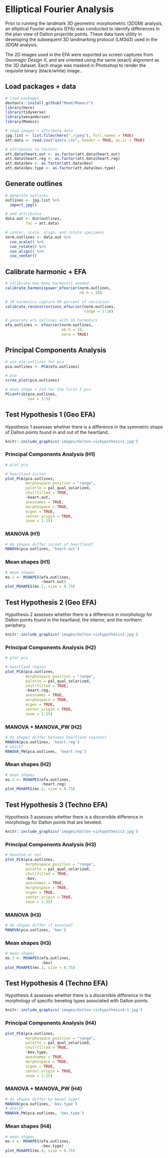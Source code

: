 # Elliptical Fourier Analysis

Prior to running the landmark 3D geometric morphometric (3DGM) analysis, an elliptical Fourier analysis (EFA) was conducted to identify differences in the plan view of Dalton projectile points. These data have utility in developing the subsequent 3D landmarking protocol (LM3d3) used in the 3DGM analysis.

The 2D images used in the EFA were exported as screen captures from _Geomagic Design X_, and are oriented using the same (exact) alignment as the 3D dataset. Each image was masked in Photoshop to render the requisite binary (black/white) image..

## Load packages + data

```r
# load packages
devtools::install_github("MomX/Momocs")
library(here)
library(tidyverse)
library(wesanderson)
library(Momocs)

# read images + attribute data
jpg.list <- list.files(here("./jpeg"), full.names = TRUE)
att.data <- read.csv("qdata.csv", header = TRUE, as.is = TRUE)

# attributes to factors
att.data$heart.out <- as.factor(att.data$heart.out)
att.data$heart.reg <- as.factor(att.data$heart.reg)
att.data$bev <- as.factor(att.data$bev)
att.data$bev.type <- as.factor(att.data$bev.type)
```

## Generate outlines

```r
# generate outlines
outlines <- jpg.list %>%
  import_jpg()

# add attributes
data.out <- Out(outlines, 
         fac = att.data)

# center, scale, align, and rotate specimens
norm.outlines <- data.out %>% 
  coo_scale() %>%
  coo_rotate() %>% 
  coo_align() %>%
  coo_center()
```

## Calibrate harmonic + EFA

```r
# calibrate how many harmonics needed
calibrate_harmonicpower_efourier(norm.outlines, 
                                 nb.h = 20)

# 10 harmonics capture 99 percent of variation
calibrate_reconstructions_efourier(norm.outlines, 
                                   range = 1:10)

# generate efa outlines with 10 harmonics
efa.outlines <- efourier(norm.outlines, 
                         nb.h = 10, 
                         norm = TRUE)
```

## Principal Components Analysis

```r
# use efa.outlines for pca
pca.outlines <- PCA(efa.outlines)

# pca 
scree_plot(pca.outlines)

# mean shape + 2sd for the first 5 pcs
PCcontrib(pca.outlines, 
          nax = 1:5)
```

## Test Hypothesis 1 (Geo EFA)

Hypothesis 1 assesses whether there is a difference in the symmetric shape of Dalton points found in and out of the heartland.

```r
knitr::include_graphics('images/dalton-vizhypothesis1.jpg')
```

### Principal Components Analysis (H1)

```r
# plot pca

# heartland in/out
plot_PCA(pca.outlines, 
         morphospace_position = "range",
         palette = pal_qual_solarized,
         chullfilled = TRUE,
         ~heart.out,
         axesnames = TRUE,
         morphospace = TRUE,
         eigen = TRUE,
         center_origin = TRUE,
         zoom = 1.25)
```

### MANOVA (H1)

```r
# do shapes differ in/out of heartland?
MANOVA(pca.outlines, 'heart.out')
```

### Mean shapes (H1) 

```r
# mean shapes
ms.1 <- MSHAPES(efa.outlines, 
                ~heart.out)
plot_MSHAPES(ms.1, size = 0.75)
```

## Test Hypothesis 2 (Geo EFA)

Hypothesis 2 assesses whether there is a difference in morphology for Dalton points found in the heartland, the interior, and the northern periphery.

```r
knitr::include_graphics('images/dalton-vizhypothesis2.jpg')
```

### Principal Components Analysis (H2)

```r
# plot pca

# heartland region
plot_PCA(pca.outlines, 
         morphospace_position = "range",
         palette = pal_qual_solarized,
         chullfilled = TRUE,
         ~heart.reg,
         axesnames = TRUE,
         morphospace = TRUE,
         eigen = TRUE,
         center_origin = TRUE,
         zoom = 1.25)
```

### MANOVA + MANOVA_PW (H2)

```r
# do shapes differ between heartland regions?
MANOVA(pca.outlines, 'heart.reg')
# which?
MANOVA_PW(pca.outlines, 'heart.reg')
```

### Mean shapes (H2)

```r
# mean shapes
ms.2 <- MSHAPES(efa.outlines, 
                ~heart.reg)
plot_MSHAPES(ms.2, size = 0.75)
```

## Test Hypothesis 3 (Techno EFA)

Hypothesis 3 assesses whether there is a discernible difference in morphology for Dalton points that are beveled.

```r
knitr::include_graphics('images/dalton-vizhypothesis3.jpg')
```

### Principal Components Analysis (H3)

```r
# beveled or not
plot_PCA(pca.outlines, 
         morphospace_position = "range",
         palette = pal_qual_solarized,
         chullfilled = TRUE,
         ~bev,
         axesnames = TRUE,
         morphospace = TRUE,
         eigen = TRUE,
         center_origin = TRUE,
         zoom = 1.25)
```

### MANOVA (H3)

```r
# do shapes differ if beveled?
MANOVA(pca.outlines, 'bev')
```

### Mean shapes (H3)

```r
# mean shapes
ms.3 <- MSHAPES(efa.outlines, 
                ~bev)
plot_MSHAPES(ms.3, size = 0.75)
```

## Test Hypothesis 4 (Techno EFA)

Hypothesis 4 assesses whether there is a discernible difference in the morphology of specific beveling types associated with Dalton points.

```r
knitr::include_graphics('images/dalton-vizhypothesis4-1.jpg')
```

### Principal Components Analysis (H4)

```r
plot_PCA(pca.outlines, 
         morphospace_position = "range",
         palette = pal_qual_solarized,
         chullfilled = TRUE,
         ~bev.type,
         axesnames = TRUE,
         morphospace = TRUE,
         eigen = TRUE,
         center_origin = TRUE,
         zoom = 1.25)
```

### MANOVA + MANOVA_PW (H4)

```r
# do shapes differ by bevel type?
MANOVA(pca.outlines, 'bev.type')
# which?
MANOVA_PW(pca.outlines, 'bev.type')
```

### Mean shapes (H4)

```r
# mean shapes
ms.4 <- MSHAPES(efa.outlines, 
                ~bev.type)
plot_MSHAPES(ms.4, size = 0.75)
```
